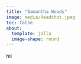 ```yaml
---
title: "Samantha Woods"
image: media/Headshot.jpeg
toc: false
about: 
  template: jolla
  image-shape: round
---
```


hii

